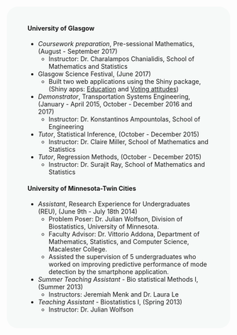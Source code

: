 <br />

<div style="background-color:#F6F9F8 ; text-align:left; vertical-align: middle; border-radius: 25px; padding:20px 47px;">

#### <span style="color:dark blue"> **University of Glasgow** </span>

- *Coursework preparation*, Pre-sessional Mathematics, (August - September 2017)
    - Instructor: Dr. Charalampos Chanialidis, School of Mathematics and Statistics
- Glasgow Science Festival, (June 2017)
    - Built two web applications using the Shiny package, (Shiny apps: [Education](https://ashwinikv.shinyapps.io/education/) and [Voting attitudes](https://ashwinikv.shinyapps.io/voting_attitudes/)) 
- *Demonstrator*, Transportation Systems Engineering, (January - April 2015, October - December 2016 and 2017)
    - Instructor:  Dr. Konstantinos Ampountolas, School of Engineering
- *Tutor*, Statistical Inference, (October - December 2015)
    - Instructor:  Dr. Claire Miller, School of Mathematics and Statistics 
- *Tutor*, Regression Methods, (October - December 2015)
    - Instructor:  Dr. Surajit Ray, School of Mathematics and Statistics
 

#### <span style="color:dark blue"> **University of Minnesota-Twin Cities** </span>

- *Assistant*, Research Experience for Undergraduates (REU), (June 9th - July 18th 2014)
    - Problem Poser: Dr. Julian Wolfson, Division of Biostatistics, University of Minnesota.
    - Faculty Advisor: Dr. Vittorio Addona, Department of Mathematics, Statistics, and Computer Science, Macalester College. 
    - Assisted the supervision of 5 undergraduates who worked on improving predictive performance of mode detection by the smartphone application.

- *Summer Teaching Assistant* - Bio statistical Methods I, (Summer 2013)
    - Instructors: Jeremiah Menk and Dr. Laura Le

- *Teaching Assistant* - Biostatistics I, (Spring 2013)
    - Instructor:  Dr. Julian Wolfson 
   